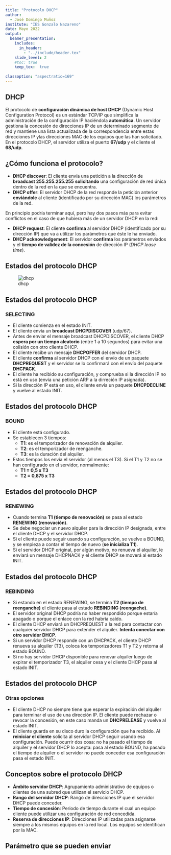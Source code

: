 ```yaml
---
title: "Protocolo DHCP"
author: 
  - José Domingo Muñoz
institute: "IES Gonzalo Nazareno"
date: Mayo 2022
output: 
  beamer_presentation:
    includes:
      in_header: 
        - "../include/header.tex"
    slide_level: 2
    #toc: true
    keep_tex:  true
    
classoption: "aspectratio=169"
---
```


## DHCP

El protocolo de **configuración dinámica de host DHCP** (Dynamic Host Configuration Protocol) es un estándar TCP/IP que simplifica la administración de la configuración IP haciéndola
**automática**. Un servidor gestiona la concesión de direcciones IP de un determinado segmento de red y mantiene una lista actualizada de la correspondencia entre estas direcciones IP ylas direcciones MAC de los equipos que las han solicitado. En el protocolo DHCP, el servidor utiliza el puerto **67/udp** y el cliente el **68/udp**.

## ¿Cómo funciona el protocolo?

* **DHCP discover**: El cliente envía una petición a la dirección de **broadcast 255.255.255.255** **solicitando** una configuración de red única dentro de la red en la que se encuentra.
* **DHCP offer**: El servidor DHCP de la red responde la petición anterior **enviándole** al cliente (identificado por su dirección MAC) los parámetros de la red.

En principio podría terminar aquí, pero hay dos pasos más para evitar conflictos en el caso de que hubiera más de un servidor DHCP en la red:

* **DHCP request**: El cliente **confirma** al servidor DHCP (identificado por su dirección IP) que va a utilizar los parámetros que éste le ha enviado.
* **DHCP acknowledgement**: El servidor **confirma** los parámetros enviados y el **tiempo de validez de la concesión** de dirección IP (*DHCP lease time*).

## Estados del protocolo DHCP

![dhcp](img/dhcp.png)

## Estados del protocolo DHCP

### SELECTING

* El cliente comienza en el estado INIT.
* El cliente envía un **broadcast DHCPDISCOVER** (udp/67).
* Antes de enviar el mensaje broadcast DHCPDISCOVER, el cliente DHCP **espera por un tiempo aleatorio** (entre 1 a 10 segundos) para evitar una colisión con otro cliente DHCP.
* El cliente recibe un mensaje **DHCPOFFER** del servidor DHCP. 
* El cliente **confirma** al servidor DHCP con el envio de un paquete **DHCPREQUEST** y el servidor se lo confirmará con el envío del paquete **DHCPACK**.
* El cliente ha recibido su configuración, y comprueba si la dirección IP no está en uso (envía una petición ARP a la dirreción IP asignada).
* Si la dirección IP está en uso, el cliente envía un paquete **DHCPDECLINE** y vuelve al estado INIT.

## Estados del protocolo DHCP

### BOUND

* El cliente está configurado.
* Se establecen 3 tiempos:
	* **T1**: es el temporizador de renovación de alquiler.
	* **T2**: es el temporizador de reenganche.
	* **T3**: es la duración del alquiler.
* Estos tiempos los envía el servidor (al menos el T3). Si el T1 y T2 no se han configurado en el servidor, normalmente:
	* **T1 = 0,5 x T3**
	* **T2 = 0,875 x T3**

## Estados del protocolo DHCP

### RENEWING

* Cuando termina **T1 (tiempo de renovación)** se pasa al estado **RENEWING (renovación)**.
* Se debe negociar un nuevo alquiler para la dirección IP designada, entre el cliente DHCP y el servidor DHCP.
* Si el cliente puede seguir usando su configuración, se vuelve a BOUND, y se empieza a contar el tiempo de nuevo (**se inicializa T1**).
* Si el servidor DHCP original, por algún motivo, no renueva el alquiler, le enviará un mensaje DHCPNACK y el cliente DHCP se moverá al estado INIT.

## Estados del protocolo DHCP

### REBINDING

* Si estando en el estado RENEWING, se termina **T2 (tiempo de reenganche)** el cliente pasa al estado **REBINDING (reengache)**.
* El servidor original DHCP podría no haber respondido porque estaría apagado o porque el enlace con la red habría caído.
* El cliente DHCP enviará un DHCPREQUEST a la red para contactar con cualquier servidor DHCP para extender el alquiler. **Intenta conectar con otro servidor DHCP**.
* Si un servidor DHCP responde con un DHCPACK, el cliente DHCP renueva su alquiler (T3), coloca los temporizadores T1 y T2 y retorna al estado BOUND.
* Si no hay servidor DHCP disponible para renovar alquiler luego de expirar el temporizador T3, el alquiler cesa y el cliente DHCP pasa al estado INIT.

## Estados del protocolo DHCP

### Otras opciones

* El cliente DHCP no siempre tiene que esperar la expiración del alquiler para terminar el uso de una dirección IP. El cliente puede rechazar o revocar la concesión, en este caso manda un **DHCPRELEASE** y vuelve al estado INIT.
* El cliente guarda en su disco duro la configuración que ha recibido. Al **reiniciar el cliente** solicita al servidor DHCP seguir usando esa configuración. Puede ocurrir dos cosa: no ha pasado el tiempo de alquiler y el servidor DHCP lo acepta: pasa al estado BOUND, ha pasado el tiempo de alquiler o el servidor no puede conceder esa configuración pasa el estado INIT.

## Conceptos sobre el protocolo DHCP

* **Ámbito servidor DHCP**: Agrupamiento administrativo de equipos o clientes de una subred que utilizan el servicio DHCP.
* **Rango del servidor DHCP**: Rango de direcciones IP que el servidor DHCP puede conceder.
* **Tiempo de concesión**: Periodo de tiempo durante el cual un equipo cliente puede utilizar una configuración de red concedida.
* **Reserva de direcciones IP**: Direcciones IP utilizadas para asignarse siempre a los mismos equipos en la red local. Los equipos se identifican por la MAC.

## Parámetro que se pueden enviar

